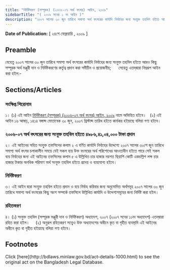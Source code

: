 ```yaml
---
title: "নির্দিষ্টকরণ (সম্পূরক) (২০০৬-০৭ অর্থ বৎসর) আইন, ২০০৯"
sidebarTitle: "( ২০০৯ সনের ১ নং আইন )"
description: "২০০৭ সালের ৩০ জুন তারিখে সমাপ্য অর্থ বৎসরের কার্যাদি নির্বাহের জন্য সংযুক্ত তহবিল হইতে আরও কিছু সম্পূরক অর্থ মঞ্জুরী দান ও নির্দিষ্টকরণের কর্তৃত্ব প্রদানের উদ্দেশ্যে প্রণীত আইন"
---
```


**Date of Publication:** [ ২৪শে ফেব্রুয়ারি , ২০০৯ ]

## Preamble

যেহেতু ২০০৭ সালের ৩০ জুন তারিখে সমাপ্য অর্থ বৎসরের কার্যাদি নির্বাহের জন্য সংযুক্ত তহবিল হইতে আরও কিছু সম্পূরক অর্থ মঞ্জুরী দান ও নির্দিষ্টকরণের কর্তৃত্ব প্রদান করা সমীচীন ও প্রয়োজনীয়;      সেহেতু এতদ্‌দ্বারা নিম্নরূপ আইন করা হইল:-

## Sections/Articles

### সংক্ষিপ্ত শিরোনাম

১। (১) এই আইন [নির্দিষ্টকরণ (সম্পূরক) (২০০৬-০৭ অর্থ বৎসর) আইন, ২০০৯](/laws/volume-39/act-1000 "নির্দিষ্টকরণ (সম্পূরক) (২০০৬-০৭ অর্থ বৎসর) আইন, ২০০৯") নামে অভিহিত হইবে।   (২) এই আইন ১৬ আষাঢ়, ১৪১৪ বঙ্গাব্দ মোতাবেক ৩০ জুন, ২০০৭ খ্রিস্টাব্দ তারিখ হইতে কার্যকর হইয়াছে বলিয়া গণ্য হইবে।

### ২০০৬-০৭ অর্থ বৎসরের জন্য সংযুক্ত তহবিল হইতে ৪৯৮৬,৪১,০৪,০০০ টাকা প্রদান

২। এই আইনের সহিত সংযু্ক্ত তফসিলের কলাম ২ এ বর্ণিত কার্যাদি নির্বাহের উদ্দেশ্যে ২০০৭ সালের ৩০শে জুন তারিখে সমাপ্য অর্থ বৎসর চলাকালীন সময়ে যেই সকল ব্যয় উক্ত বৎসরের অর্থ পরিশোধের আওতাধীন হইতে পারে সেই সকল ব্যয় নির্বাহের জন্য এই আইনের তফসিলের কলাম ৫ এ উল্লিখিত চার হাজার নয়শত ছিয়াশি কোটি একচল্লিশ লক্ষ চার হাজার টাকার অনধিক পরিমাণ অর্থ সংযুক্ত তহবিল হইতে প্রদেয় ও ব্যয়যোগ্য হইবে।

### নির্দিষ্টকরণ

৩। এই আইন দ্বারা সংযু্ক্ত তহবিল হইতে প্রদান ও ব্যয় নির্বাহ করিবার জন্য অনুমোদিত অর্থসমূহ ২০০৭ সালের ৩০ জুন তারিখে সমাপ্য অর্থ বৎসরের কিছু অংশ সম্পর্কে তফসিলে উল্লিখিত কার্যাদি ও উদ্দেশ্যসমূহের জন্য নির্দিষ্ট করা হইল।

### রহিতকরণ

৪। (১) সংযুক্ত তহবিল (সম্পূরক মঞ্জুরী দান ও নির্দিষ্টকরণ) অধ্যাদেশ, ২০০৭ (২০০৭ সনের ১১নং অধ্যাদেশ) এতদ্‌দ্বারা রহিত করা হইল।     (২) অনুরূপ রহিতকরণ সত্ত্বেও উক্ত অধ্যাদেশের অধীনে কৃত বা গৃহীত ব্যবস্থাদি এই আইনের অধীনে কৃত বা গৃহীত হইয়াছে বলিয়া গণ্য হইবে।

## Footnotes

<Note>
  Click [here](http://bdlaws.minlaw.gov.bd/act-details-1000.html) to see the original act on the Bangladesh Legal Database.
</Note>
